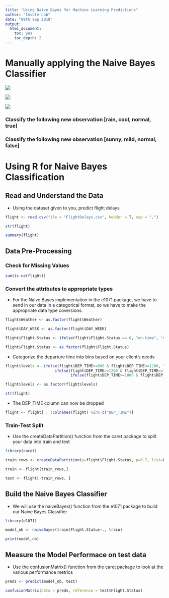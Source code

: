 ```yaml
---
title: "Using Naive Bayes for Machine Learning Predictions"
author: "Insofe Lab"
date: "09th Sep 2018"
output:
  html_document:
    toc: yes
    toc_depth: 2
---
```


# Manually applying the Naive Bayes Classifier

![](img/prob_chain_rule.jpg)

![](img/naive_bayes_classifier.png)

![](img/toy_data.png)



### Classify the following new observation [rain, cool, normal, true]

### Classify the following new observation [sunny, mild, normal, false]


# Using R for Naive Bayes Classification

## Read and Understand the Data

* Using the dataset given to you, predict flight delays

```r

flight <- read.csv(file = "FlightDelays.csv", header = T, sep = ",")

```

```r

str(flight)

summary(flight)

```

## Data Pre-Processing

### Check for Missing Values

```r

sum(is.na(flight))

```

### Convert the attributes to appropriate types

* For the Naive Bayes implementation in the e1071 package, we have to send in our data in a categorical format, so we have to make the appropriate data type coversions.


```r

flight$Weather <- as.factor(flight$Weather)

flight$DAY_WEEK <- as.factor(flight$DAY_WEEK)

flight$Flight.Status <- ifelse(flight$Flight.Status == 0, "on-time", "delayed")

flight$Flight.Status <- as.factor(flight$Flight.Status)

```

* Categorize the departure time into bins based on your client's needs

```r

flight$levels <- ifelse(flight$DEP_TIME>=600 & flight$DEP_TIME<=1200, "level1",
                      ifelse(flight$DEP_TIME>=1200 & flight$DEP_TIME<=1800, "level2",
                             ifelse(flight$DEP_TIME>=1800 & flight$DEP_TIME<=2100, "level3", "level4")))

flight$levels <- as.factor(flight$levels)

```


```r

str(flight)

```

* The DEP_TIME column can now be dropped


```r

flight <- flight[ , !colnames(flight) %in% c("DEP_TIME")]

```


### Train-Test Split

* Use the createDataPartition() function from the caret package to split your data into train and test

```r

library(caret)

train_rows <- createDataPartition(y=flight$Flight.Status, p=0.7, list=F)

train <- flight[train_rows,]

test <- flight[-train_rows, ]

```



## Build the Naive Bayes Classifier

* We will use the naiveBayes() function from the e1071 package to build our Naive Bayes Classifier

```r

library(e1071)

model_nb <- naiveBayes(train$Flight.Status~., train)

```


```r

print(model_nb)

```


## Measure the Model Performace on test data

* Use the confusionMatrix() function from the caret package to look at the various performance metrics

```r

preds <- predict(model_nb, test)

confusionMatrix(data = preds, reference = test$Flight.Status)

```

